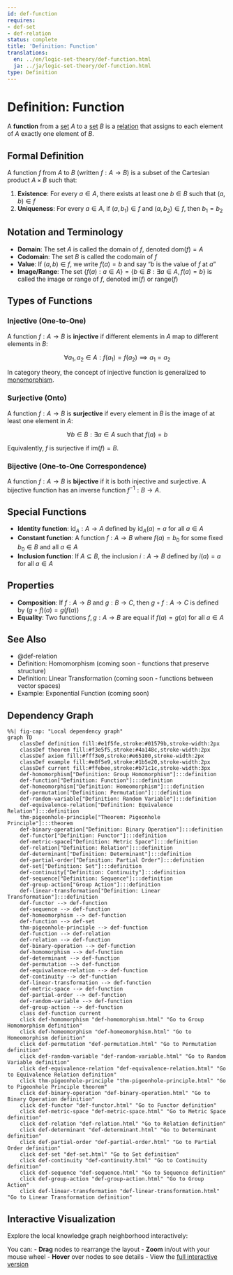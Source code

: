 ```yaml
---
id: def-function
requires:
- def-set
- def-relation
status: complete
title: 'Definition: Function'
translations:
  en: ../en/logic-set-theory/def-function.html
  ja: ../ja/logic-set-theory/def-function.html
type: Definition
---
```


# Definition: Function {#def-function}

A **function** from a [set](def-set.qmd) $A$ to a [set](def-set.qmd) $B$ is a [relation](def-relation.qmd) that assigns to each element of $A$ exactly one element of $B$.

## Formal Definition

A function $f$ from $A$ to $B$ (written $f: A \to B$) is a subset of the Cartesian product $A \times B$ such that:

1. **Existence**: For every $a \in A$, there exists at least one $b \in B$ such that $(a, b) \in f$
2. **Uniqueness**: For every $a \in A$, if $(a, b_1) \in f$ and $(a, b_2) \in f$, then $b_1 = b_2$

## Notation and Terminology

- **Domain**: The set $A$ is called the domain of $f$, denoted $\text{dom}(f) = A$
- **Codomain**: The set $B$ is called the codomain of $f$
- **Value**: If $(a, b) \in f$, we write $f(a) = b$ and say "$b$ is the value of $f$ at $a$"
- **Image/Range**: The set $\{f(a) : a \in A\} = \{b \in B : \exists a \in A, f(a) = b\}$ is called the image or range of $f$, denoted $\text{im}(f)$ or $\text{range}(f)$

## Types of Functions

### Injective (One-to-One)

A function $f: A \to B$ is **injective** if different elements in $A$ map to different elements in $B$:

$$\forall a_1, a_2 \in A: f(a_1) = f(a_2) \implies a_1 = a_2$$

In category theory, the concept of injective function is generalized to [monomorphism](../category-theory/def-monomorphism.qmd).

### Surjective (Onto)

A function $f: A \to B$ is **surjective** if every element in $B$ is the image of at least one element in $A$:

$$\forall b \in B: \exists a \in A \text{ such that } f(a) = b$$

Equivalently, $f$ is surjective if $\text{im}(f) = B$.

### Bijective (One-to-One Correspondence)

A function $f: A \to B$ is **bijective** if it is both injective and surjective. A bijective function has an inverse function $f^{-1}: B \to A$.

## Special Functions

- **Identity function**: $\text{id}_A: A \to A$ defined by $\text{id}_A(a) = a$ for all $a \in A$
- **Constant function**: A function $f: A \to B$ where $f(a) = b_0$ for some fixed $b_0 \in B$ and all $a \in A$
- **Inclusion function**: If $A \subseteq B$, the inclusion $i: A \to B$ defined by $i(a) = a$ for all $a \in A$

## Properties

- **Composition**: If $f: A \to B$ and $g: B \to C$, then $g \circ f: A \to C$ is defined by $(g \circ f)(a) = g(f(a))$
- **Equality**: Two functions $f, g: A \to B$ are equal if $f(a) = g(a)$ for all $a \in A$

## See Also

- @def-relation
- Definition: Homomorphism (coming soon - functions that preserve structure)
- Definition: Linear Transformation (coming soon - functions between vector spaces)
- Example: Exponential Function (coming soon)

## Dependency Graph

```mermaid
%%| fig-cap: "Local dependency graph"
graph TD
    classDef definition fill:#e1f5fe,stroke:#01579b,stroke-width:2px
    classDef theorem fill:#f3e5f5,stroke:#4a148c,stroke-width:2px
    classDef axiom fill:#fff3e0,stroke:#e65100,stroke-width:2px
    classDef example fill:#e8f5e9,stroke:#1b5e20,stroke-width:2px
    classDef current fill:#ffebee,stroke:#b71c1c,stroke-width:3px
    def-homomorphism["Definition: Group Homomorphism"]:::definition
    def-function["Definition: Function"]:::definition
    def-homeomorphism["Definition: Homeomorphism"]:::definition
    def-permutation["Definition: Permutation"]:::definition
    def-random-variable["Definition: Random Variable"]:::definition
    def-equivalence-relation["Definition: Equivalence Relation"]:::definition
    thm-pigeonhole-principle["Theorem: Pigeonhole Principle"]:::theorem
    def-binary-operation["Definition: Binary Operation"]:::definition
    def-functor["Definition: Functor"]:::definition
    def-metric-space["Definition: Metric Space"]:::definition
    def-relation["Definition: Relation"]:::definition
    def-determinant["Definition: Determinant"]:::definition
    def-partial-order["Definition: Partial Order"]:::definition
    def-set["Definition: Set"]:::definition
    def-continuity["Definition: Continuity"]:::definition
    def-sequence["Definition: Sequence"]:::definition
    def-group-action["Group Action"]:::definition
    def-linear-transformation["Definition: Linear Transformation"]:::definition
    def-functor --> def-function
    def-sequence --> def-function
    def-homeomorphism --> def-function
    def-function --> def-set
    thm-pigeonhole-principle --> def-function
    def-function --> def-relation
    def-relation --> def-function
    def-binary-operation --> def-function
    def-homomorphism --> def-function
    def-determinant --> def-function
    def-permutation --> def-function
    def-equivalence-relation --> def-function
    def-continuity --> def-function
    def-linear-transformation --> def-function
    def-metric-space --> def-function
    def-partial-order --> def-function
    def-random-variable --> def-function
    def-group-action --> def-function
    class def-function current
    click def-homomorphism "def-homomorphism.html" "Go to Group Homomorphism definition"
    click def-homeomorphism "def-homeomorphism.html" "Go to Homeomorphism definition"
    click def-permutation "def-permutation.html" "Go to Permutation definition"
    click def-random-variable "def-random-variable.html" "Go to Random Variable definition"
    click def-equivalence-relation "def-equivalence-relation.html" "Go to Equivalence Relation definition"
    click thm-pigeonhole-principle "thm-pigeonhole-principle.html" "Go to Pigeonhole Principle theorem"
    click def-binary-operation "def-binary-operation.html" "Go to Binary Operation definition"
    click def-functor "def-functor.html" "Go to Functor definition"
    click def-metric-space "def-metric-space.html" "Go to Metric Space definition"
    click def-relation "def-relation.html" "Go to Relation definition"
    click def-determinant "def-determinant.html" "Go to Determinant definition"
    click def-partial-order "def-partial-order.html" "Go to Partial Order definition"
    click def-set "def-set.html" "Go to Set definition"
    click def-continuity "def-continuity.html" "Go to Continuity definition"
    click def-sequence "def-sequence.html" "Go to Sequence definition"
    click def-group-action "def-group-action.html" "Go to Group Action"
    click def-linear-transformation "def-linear-transformation.html" "Go to Linear Transformation definition"
```

## Interactive Visualization

Explore the local knowledge graph neighborhood interactively:

::: {.graph-viz data-id="def-function" data-width="700" data-height="500"}
:::

You can:
- **Drag** nodes to rearrange the layout
- **Zoom** in/out with your mouse wheel
- **Hover** over nodes to see details
- View the [full interactive version](../../output/interactive/def-function.html){target="_blank"}
